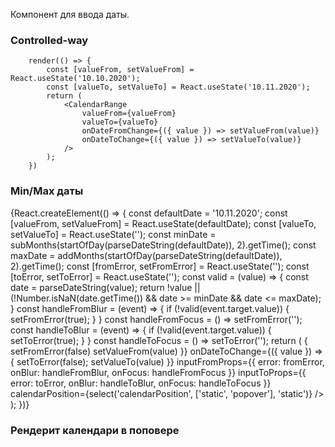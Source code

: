 


Компонент для ввода даты.

### Controlled-way

```tsx live
    render(() => {
        const [valueFrom, setValueFrom] = React.useState('10.10.2020');
        const [valueTo, setValueTo] = React.useState('10.11.2020');
        return (
            <CalendarRange
                valueFrom={valueFrom}
                valueTo={valueTo}
                onDateFromChange={({ value }) => setValueFrom(value)}
                onDateToChange={({ value }) => setValueTo(value)}
            />
        );
    })
```

### Min/Max даты

<Preview>
    {React.createElement(() => {
        const defaultDate = '10.11.2020';
        const [valueFrom, setValueFrom] = React.useState(defaultDate);
        const [valueTo, setValueTo] = React.useState('');
        const minDate = subMonths(startOfDay(parseDateString(defaultDate)), 2).getTime();
        const maxDate = addMonths(startOfDay(parseDateString(defaultDate)), 2).getTime();
        const [fromError, setFromError] = React.useState('');
        const [toError, setToError] = React.useState('');
        const valid = (value) => {
            const date = parseDateString(value);
            return !value || (!Number.isNaN(date.getTime()) && date >= minDate && date <= maxDate);
        }
        const handleFromBlur = (event) => {
            if (!valid(event.target.value)) {
                setFromError(true);
            }
        }
        const handleFromFocus = () => setFromError('');
        const handleToBlur = (event) => {
            if (!valid(event.target.value)) {
                setToError(true);
            }
        }
        const handleToFocus = () => setToError('');
        return (
            <CalendarRange
                minDate={minDate}
                maxDate={maxDate}
                valueFrom={valueFrom}
                valueTo={valueTo}
                onDateFromChange={({ value }) => {
                    setFromError(false)
                    setValueFrom(value)
                }}
                onDateToChange={({ value }) => {
                    setToError(false);
                    setValueTo(value)
                }}
                inputFromProps={{
                    error: fromError,
                    onBlur: handleFromBlur,
                    onFocus: handleFromFocus
                }}
                inputToProps={{
                    error: toError,
                    onBlur: handleToBlur,
                    onFocus: handleToFocus
                }}
                calendarPosition={select('calendarPosition', ['static', 'popover'], 'static')}
            />
        );
    })}
</Preview>

### Рендерит календари в поповере

<Preview>
    <CalendarRange calendarPosition="popover"/>
</Preview>
